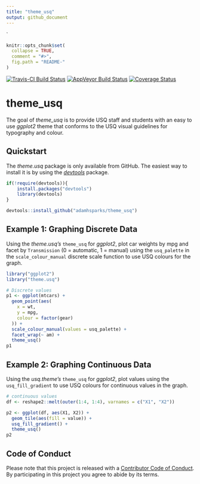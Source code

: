 ```yaml
---
title: "theme_usq"
output: github_document
---
```


`
```r
knitr::opts_chunk$set(
  collapse = TRUE,
  comment = "#>",
  fig.path = "README-"
)
```

[![Travis-CI Build Status](https://travis-ci.org/adamhsparks/theme_usq.svg?branch=master)](https://travis-ci.org/adamhsparks/theme_usq)
[![AppVeyor Build Status](https://ci.appveyor.com/api/projects/status/github/adamhsparks/theme_usq?branch=master&svg=true)](https://ci.appveyor.com/project/adamhsparks/theme_usq)
[![Coverage Status](https://img.shields.io/codecov/c/github/adamhsparks/theme_usq/master.svg)](https://codecov.io/github/adamhsparks/theme_usq?branch=master)

# theme\_usq

The goal of _theme\_usq_ is to provide USQ staff and students with an easy to use
_ggplot2_ theme that conforms to the USQ visual guidelines for typography and
colour.

## Quickstart

The _theme.usq_ package is only available from GitHub. The easiest way to
install it is by using the [_devtools_](https://github.com/hadley/devtools) package.

```r
if(!require(devtools)){
    install.packages("devtools")
    library(devtools)
}

devtools::install_github("adamhsparks/theme_usq")
```

## Example 1: Graphing Discrete Data

Using the _theme.usq's_ `theme_usq` for _ggplot2_, plot car weights by
mpg and facet by `Transmission` (0 = automatic, 1 = manual) using the
`usq_palette` in the `scale_colour_manual` discrete scale function to use
USQ colours for the graph.

```r
library("ggplot2")
library("theme.usq")

# Discrete values
p1 <- ggplot(mtcars) +
  geom_point(aes(
    x = wt,
    y = mpg,
    colour = factor(gear)
  )) +
  scale_colour_manual(values = usq_palette) +
  facet_wrap(~ am) +
  theme_usq()
p1
```

## Example 2: Graphing Continuous Data

Using the _usq.theme's_ `theme_usq` for _ggplot2_, plot values using the
`usq_fill_gradient` to use USQ colours for continuous values in the graph.

```r
# continuous values
df <- reshape2::melt(outer(1:4, 1:4), varnames = c("X1", "X2"))

p2 <- ggplot(df, aes(X1, X2)) +
  geom_tile(aes(fill = value)) +
  usq_fill_gradient() +
  theme_usq()
p2
```


## Code of Conduct

Please note that this project is released with a [Contributor Code of Conduct](CONDUCT.md). By participating in this project you agree to abide by its terms.
